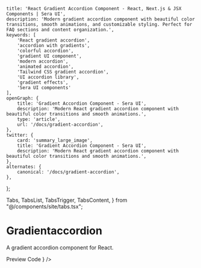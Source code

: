     title: 'React Gradient Accordion Component - React, Next.js & JSX Components | Sera UI',
    description: 'Modern gradient accordion component with beautiful color transitions, smooth animations, and customizable styling. Perfect for FAQ sections and content organization.',
    keywords: [
        'React gradient accordion',
        'accordion with gradients',
        'colorful accordion',
        'gradient UI component',
        'modern accordion',
        'animated accordion',
        'Tailwind CSS gradient accordion',
        'UI accordion library',
        'gradient effects',
        'Sera UI components'
    ],
    openGraph: {
        title: 'Gradient Accordion Component - Sera UI',
        description: 'Modern React gradient accordion component with beautiful color transitions and smooth animations.',
        type: 'article',
        url: '/docs/gradient-accordion',
    },
    twitter: {
        card: 'summary_large_image',
        title: 'Gradient Accordion Component - Sera UI',
        description: 'Modern React gradient accordion component with beautiful color transitions and smooth animations.',
    },
    alternates: {
        canonical: '/docs/gradient-accordion',
    },
};

  Tabs,
  TabsList,
  TabsTrigger,
  TabsContent,
} from "@/components/site/tabs.tsx";



#  Gradientaccordion <AI dir="left"/>
A gradient accordion component for React.

<Tabs defaultValue="preview" className="">
  <TabsList>
    <TabsTrigger value="preview">Preview</TabsTrigger>
    <TabsTrigger value="code">Code</TabsTrigger>
  </TabsList>
  <TabsContent value="preview">
    <ComponentRenderer component={<Gradientaccordion />} />
  </TabsContent>
  <TabsContent value="code">
    <CodeBlock filePath="src/app/docs/gradient-accordion/gradient-accordion.tsx" />
  </TabsContent>
</Tabs>

